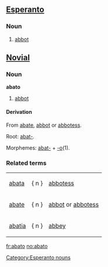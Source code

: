 ==[[Esperanto]]==
===Noun===
{{eo-noun}}
# [[abbot]]

{{Universala Vortaro}}
==[[Novial]]==
===Noun===
'''abato'''
#[[abbot]]
====Derivation====
From [[abate]],  [[abbot]] or [[abbotess]].

Root: [[abat-]].

Morphemes: [[abat-]] + [[-o]](1).

===Related terms===
{|
|[[abata]] || { n } || [[abbotess]]
|-
|[[abate]] || { n } || [[abbot]] or [[abbotess]]
|-
|[[abatia]] || { n } || [[abbey]]
|}


[[Category:Esperanto nouns]]

[[fr:abato]]
[[no:abato]]